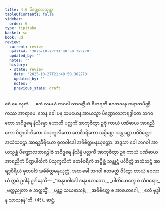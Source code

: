 ```yaml
---
title: 4.6 ပိဏ္ဍောလသုတ္တ
tableOfContents: false
sidebar:
  order: 6
type: tipitaka
basket: su
book: ud
review:
  current: review
  updated: '2025-10-27T21:48:50.382270'
  updated_by: ''
  notes: ''
  history:
  - state: review
    date: '2025-10-27T21:48:50.382270'
    updated_by: ''
    notes: ''
    previous_state: draft
---
```



<ReviewStatus review={frontmatter.review} showDetails={true} />

<HypothesisAnnotation frontmatter={frontmatter} />

<DynamicBreadcrumb />

<Division number="36" book="ud" e="ch" v="18" p="127">

<Paragraph number="308" book="ud">
ဧဝံ မေ သုတံ—  ဧကံ သမယံ ဘဂဝါ သာဝတ္ထိယံ ဝိဟရတိ ဇေတဝနေ အနာထပိဏ္ဍိကဿ အာရာမေ. တေန ခေါ ပန သမယေန အာယသ္မာ ပိဏ္ဍောလဘာရဒွါဇော ဘဂဝတော အဝိဒူရေ နိသိန္နော ဟောတိ ပလ္လင်္ကံ အာဘုဇိတွာ ဥဇုံ ကာယံ ပဏိဓာယ အာရညိကော ပိဏ္ဍပါတိကော ပံသုကူလိကော တေစီဝရိကော အပ္ပိစ္ဆော သန္တုဋ္ဌော ပဝိဝိတ္တော အသံသဋ္ဌော အာရဒ္ဓဝီရိယော ဓုတဝါဒေါ အဓိစိတ္တမနုယုတ္တော.
</Paragraph>

<Paragraph number="309" book="ud">
အဒ္ဒသာ ခေါ ဘဂဝါ အာယသ္မန္တံ ပိဏ္ဍောလဘာရဒွါဇံ အဝိဒူရေ နိသိန္နံ ပလ္လင်္ကံ အာဘုဇိတွာ ဥဇုံ ကာယံ ပဏိဓာယ အာရညိကံ ပိဏ္ဍပါတိကံ ပံသုကူလိကံ တေစီဝရိကံ အပ္ပိစ္ဆံ သန္တုဋ္ဌံ ပဝိဝိတ္တံ အသံသဋ္ဌံ အာရဒ္ဓဝီရိယံ ဓုတဝါဒံ အဓိစိတ္တမနုယုတ္တံ.
</Paragraph>

<Paragraph number="310" book="ud">
အထ ခေါ ဘဂဝါ ဧတမတ္ထံ ဝိဒိတွာ တာယံ ဝေလာယံ ဣမံ ဥဒါနံ ဥဒါနေသိ—
</Paragraph>

<Paragraph number="311" type="verses" book="ud">
_“အနူပဝါဒေါ အနူပဃာတော,_  
_ပါတိမောက္ခေ စ သံဝရော;_  
_မတ္တညုတာ စ ဘတ္တသ္မိံ,_  
_ပန္တဉ္စ သယနာသနံ;_  
_အဓိစိတ္တေ စ အာယောဂေါ,_  
_ဧတံ ဗုဒ္ဓါန သာသနန်”တိ. (45)_  


</Paragraph>
</Division>

<Paragraph number="312" type="center" book="ud">
ဆဋ္ဌံ.
</Paragraph>